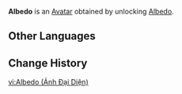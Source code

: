 {{About|the Avatar|the playable character|Albedo}}
{{Avatar Infobox
|title    = Albedo
|id       = 2600
|image    = Albedo Avatar.png
|type     = Character
|features = Albedo
|obtain   = Unlock [[Albedo]]
}}
'''Albedo''' is an [[Avatar]] obtained by unlocking [[Albedo]].

==Other Languages==
{{Other Languages|Albedo}}

==Change History==
{{Change History|1.2}}

[[vi:Albedo (Ảnh Đại Diện)]]